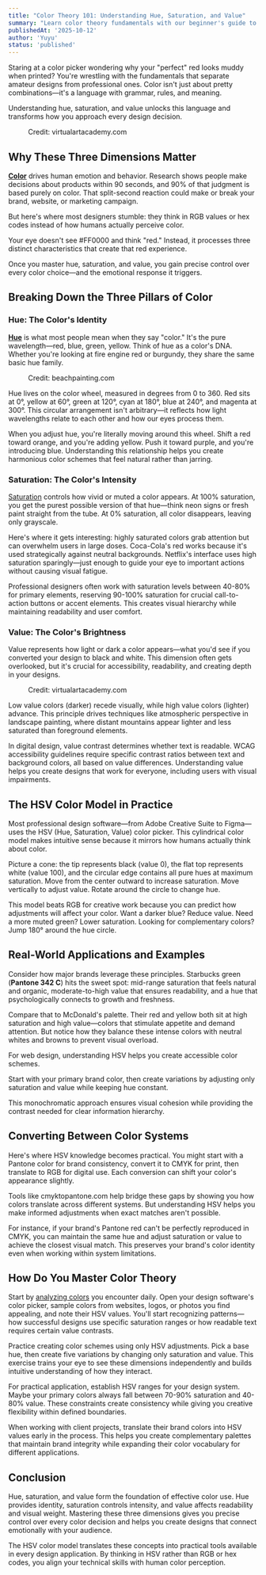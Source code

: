 ```yaml
---
title: "Color Theory 101: Understanding Hue, Saturation, and Value"
summary: "Learn color theory fundamentals with our beginner's guide to hue, saturation, and value. Master the HSV color model for better design and color control."
publishedAt: '2025-10-12'
author: 'Yuyu'
status: 'published'
---
```


Staring at a color picker wondering why your "perfect" red looks muddy when printed? You're wrestling with the fundamentals that separate amateur designs from professional ones. Color isn't just about pretty combinations—it's a language with grammar, rules, and meaning. 

Understanding hue, saturation, and value unlocks this language and transforms how you approach every design decision.

<figure className="text-center">
  <ImageKit
    directory="cymktopantone/images"
    src="hue-saturation-value.webp"
    width={600}
    height={600}
    alt="Hue Saturation Value"
    className="mx-auto"
  />
  <figcaption>Credit: virtualartacademy.com</figcaption>
</figure>

## Why These Three Dimensions Matter
<a href="https://amzn.id/mastering-color">**Color**</a> drives human emotion and behavior. Research shows people make decisions about products within 90 seconds, and 90% of that judgment is based purely on color. That split-second reaction could make or break your brand, website, or marketing campaign.

But here's where most designers stumble: they think in <Link href="/color-models/rgb">RGB values</Link> or <Link href="/color-models/hex">hex codes</Link> instead of how humans actually perceive color. 

Your eye doesn't see #FF0000 and think "red." Instead, it processes three distinct characteristics that create that red experience. 

Once you master hue, saturation, and value, you gain precise control over every color choice—and the emotional response it triggers.

<div className="mx-auto">
  <LazyAdsArticle />
</div>

## Breaking Down the Three Pillars of Color

### Hue: The Color's Identity
<a href="https://en.wikipedia.org/wiki/Hue">**Hue**</a> is what most people mean when they say "color." It's the pure wavelength—red, blue, green, yellow. Think of hue as a color's DNA. Whether you're looking at fire engine red or burgundy, they share the same basic hue family.

<figure className="text-center">
  <ImageKit
    directory="cymktopantone/images"
    src="hue.png"
    width={400}
    height={400}
    alt="Hue"
    className="mx-auto"
  />
  <figcaption>Credit: beachpainting.com</figcaption>
</figure>

Hue lives on the color wheel, measured in degrees from 0 to 360. Red sits at 0°, yellow at 60°, green at 120°, cyan at 180°, blue at 240°, and magenta at 300°. This circular arrangement isn't arbitrary—it reflects how light wavelengths relate to each other and how our eyes process them.

When you adjust hue, you're literally moving around this wheel. Shift a red toward orange, and you're adding yellow. Push it toward purple, and you're introducing blue. Understanding this relationship helps you create harmonious color schemes that feel natural rather than jarring.

### Saturation: The Color's Intensity
<a href="https://artprof.org/learn/fundamentals/saturated-colors-vs-muted-colors/">Saturation</a> controls how vivid or muted a color appears. At 100% saturation, you get the purest possible version of that hue—think neon signs or fresh paint straight from the tube. At 0% saturation, all color disappears, leaving only grayscale.

Here's where it gets interesting: highly saturated colors grab attention but can overwhelm users in large doses. Coca-Cola's red works because it's used strategically against neutral backgrounds. Netflix's interface uses high saturation sparingly—just enough to guide your eye to important actions without causing visual fatigue.

Professional designers often work with saturation levels between 40-80% for primary elements, reserving 90-100% saturation for crucial call-to-action buttons or accent elements. This creates visual hierarchy while maintaining readability and user comfort.

### Value: The Color's Brightness
Value represents how light or dark a color appears—what you'd see if you converted your design to black and white. This dimension often gets overlooked, but it's crucial for accessibility, readability, and creating depth in your designs.

<figure className="text-center">
  <ImageKit
    directory="cymktopantone/images"
    src="color-value.jpg"
    width={400}
    height={400}
    alt="Color Value"
    className="mx-auto"
  />
  <figcaption>Credit: virtualartacademy.com</figcaption>
</figure>

Low value colors (darker) recede visually, while high value colors (lighter) advance. This principle drives techniques like atmospheric perspective in landscape painting, where distant mountains appear lighter and less saturated than foreground elements.

In digital design, value contrast determines whether text is readable. WCAG accessibility guidelines require specific contrast ratios between text and background colors, all based on value differences. Understanding value helps you create designs that work for everyone, including users with visual impairments.

## The HSV Color Model in Practice
Most professional design software—from Adobe Creative Suite to Figma—uses the <Link href="/color-models/hsv">HSV (Hue, Saturation, Value)</Link> color picker. This cylindrical color model makes intuitive sense because it mirrors how humans actually think about color.

Picture a cone: the tip represents black (value 0), the flat top represents white (value 100), and the circular edge contains all pure hues at maximum saturation. Move from the center outward to increase saturation. Move vertically to adjust value. Rotate around the circle to change hue.

This model beats RGB for creative work because you can predict how adjustments will affect your color. Want a darker blue? Reduce value. Need a more muted green? Lower saturation. Looking for complementary colors? Jump 180° around the hue circle.

## Real-World Applications and Examples
Consider how <Link href="/blog/pantone-digital-branding">major brands leverage these principles</Link>. Starbucks green (<Link href="/pantone-colors/pantone-342-c">**Pantone 342 C**</Link>) hits the sweet spot: mid-range saturation that feels natural and organic, moderate-to-high value that ensures readability, and a hue that psychologically connects to growth and freshness.

<ImageKit
  directory="cymktopantone/images"
  src="logo-starbucks.png"
  width={400}
  height={400}
  alt="Starbucks Logo"
  className="mx-auto"
/>

Compare that to McDonald's palette. Their red and yellow both sit at high saturation and high value—colors that stimulate appetite and demand attention. But notice how they balance these intense colors with neutral whites and browns to prevent visual overload.

<ImageKit
  directory="cymktopantone/images"
  src="logo-macdonald.jpg"
  width={600}
  height={600}
  alt="McDonald Logo"
  className="mx-auto"
/>

For web design, understanding HSV helps you create accessible color schemes. 

Start with your primary brand color, then create variations by adjusting only saturation and value while keeping hue constant.

This monochromatic approach ensures visual cohesion while providing the contrast needed for clear information hierarchy.

## Converting Between Color Systems
Here's where HSV knowledge becomes practical. You might start with a <Link href="/pantone-colors">Pantone color</Link> for brand consistency, convert it to <Link href="/blog/convert-cmyk-pantone">CMYK for print</Link>, then translate to RGB for digital use. Each conversion can shift your color's appearance slightly.

<ImageKit
  directory="cymktopantone/images"
  src="hsv-to-hex.png"
  width={900}
  height={900}
  alt="HSV to HEX"
  className="mx-auto"
/>

Tools like <Link href="/convert-hsv-to-hex">cmyktopantone.com</Link> help bridge these gaps by showing you how colors translate across different systems. But understanding HSV helps you make informed adjustments when exact matches aren't possible.

For instance, if your brand's Pantone red can't be perfectly reproduced in CMYK, you can maintain the same hue and adjust saturation or value to achieve the closest visual match. This preserves your brand's color identity even when working within system limitations.

## How Do You Master Color Theory
Start by <a href="https://amzn.id/mastering-color">analyzing colors</a> you encounter daily. Open your design software's color picker, sample colors from websites, logos, or photos you find appealing, and note their HSV values. You'll start recognizing patterns—how successful designs use specific saturation ranges or how readable text requires certain value contrasts.

Practice creating color schemes using only <Link href="/convert-hsv-to-pantone-pms">HSV adjustments</Link>. Pick a base hue, then create five variations by changing only saturation and value. This exercise trains your eye to see these dimensions independently and builds intuitive understanding of how they interact.

For practical application, establish HSV ranges for your design system. Maybe your primary colors always fall between 70-90% saturation and 40-80% value. These constraints create consistency while giving you creative flexibility within defined boundaries.

When working with client projects, translate their brand colors into HSV values early in the process. This helps you create complementary palettes that maintain brand integrity while expanding their color vocabulary for different applications.

## Conclusion

Hue, saturation, and value form the foundation of effective color use. Hue provides identity, saturation controls intensity, and value affects readability and visual weight. Mastering these three dimensions gives you precise control over every color decision and helps you create designs that connect emotionally with your audience.

The HSV color model translates these concepts into practical tools available in every design application. By thinking in HSV rather than RGB or hex codes, you align your technical skills with human color perception.